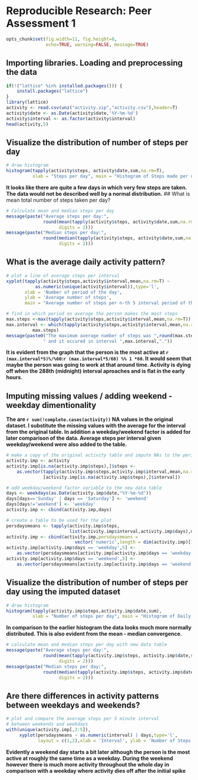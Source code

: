 # Reproducible Research: Peer Assessment 1
```r
opts_chunk$set(fig.width=11, fig.height=8,
               echo=TRUE, warning=FALSE, message=TRUE)
```

## Importing libraries. Loading and preprocessing the data
```r
if(!("lattice" %in% installed.packages())) {
    install.packages("lattice")
}
library(lattice)
activity <- read.csv(unz("activity.zip","activity.csv"),header=T)
activity$date <- as.Date(activity$date,'%Y-%m-%d')
activity$interval <- as.factor(activity$interval)
head(activity,5)
```

## Visualize the distribution of number of steps per day
```r
# draw histogram
histogram(tapply(activity$steps, activity$date,sum,na.rm=T),
          xlab = "Steps per day", main = "Histogram of Steps made per day")
```
**It looks like there are quite a few days in which very few steps are taken. The
data would not be described well by a normal distribution.**
## What is mean total number of steps taken per day?
```r
# Calculate mean and median steps per day
message(paste("Average steps per day:",
              round(mean(tapply(activity$steps, activity$date,sum,na.rm=T)),
                    digits = 2)))
message(paste("Median steps per day:",
              round(median(tapply(activity$steps, activity$date,sum,na.rm=T)),
                    digits = 2)))
```

## What is the average daily activity pattern?
```r
# plot a line of average steps per interval 
xyplot(tapply(activity$steps,activity$interval,mean,na.rm=T) ~ 
           as.numeric(unique(activity$interval)),type='l', 
       xlab = 'Number of period of the day',
       ylab = 'Average number of steps',
       main = "Average number of steps per n-th 5 interval period of the day")

# find in which period on average the person makes the most steps
max.steps <-max(tapply(activity$steps,activity$interval,mean,na.rm=T))
max.interval <- which(tapply(activity$steps,activity$interval,mean,na.rm=T) %in% 
          max.steps)
message(paste0("The maximum average number of steps was ",round(max.steps,2),
              " and it occured in interval ",max.interval,"."))
```
**It is evident from the graph that the person is the most active at 
`r (max.interval*5)%/%60`:`r (max.interval*5/60) %% 1 *60`. It would seem that
maybe the person was going to work at that around time. Activity is dying off
when the 288th (midnight) interval aproaches and is flat in the early hours.**

## Imputing missing values / adding weekend - weekday dimentionality
**The are `r sum(!complete.cases(activity))` NA values in the original dataset. I
substitute the missing values with the average for the interval from the 
original table.
In addition a weekday/weekend factor is added for later comparison of the data.
Average steps per interval given weekday/weekend were also added to the table.**
```r
# make a copy of the original activity table and impute NAs to the period average
activity.imp <- activity
activity.imp[is.na(activity.imp$steps),]$steps <- 
    as.vector(tapply(activity.imp$steps,activity.imp$interval,mean,na.rm=T)
              [activity.imp[is.na(activity.imp$steps),]$interval])

# add weekday/weekend factor variable to the new data table
days <- weekdays(as.Date(activity.imp$date,"%Y-%m-%d"))
days[days=='Sunday' | days == 'Saturday'] <- 'weekend'
days[days!='weekend'] <- 'weekday'
activity.imp <- cbind(activity.imp,days)

# create a table to be used for the plot
persdaysmeans <- tapply(activity.imp$steps,
                        list(activity.imp$interval,activity.imp$days),mean)
activity.imp <- cbind(activity.imp,persdaysmeans = 
                          vector('numeric',length = dim(activity.imp)[1]))
activity.imp[activity.imp$days == 'weekday',5] <- 
    as.vector(persdaysmeans[activity.imp[activity.imp$days == 'weekday',3],1])
activity.imp[activity.imp$days == 'weekend',5] <- 
    as.vector(persdaysmeans[activity.imp[activity.imp$days == 'weekend',3],2])
```

## Visualize the distribution of number of steps per day using the imputed dataset
```r
# draw histogram
histogram(tapply(activity.imp$steps,activity.imp$date,sum),
          xlab = "Number of steps per day", main = "Histogram of Daily Steps")
```
**In comparison to the earlier histogram the data looks much more normally
distributed. This is also evident from the mean - median convergence.**
``` r
# calculate mean and median steps per day with new data table
message(paste("Average steps per day:",
              round(mean(tapply(activity.imp$steps, activity.imp$date,sum)),
                    digits = 2)))
message(paste("Median steps per day:",
              round(median(tapply(activity.imp$steps, activity.imp$date,sum)),
                    digits = 2)))
```

## Are there differences in activity patterns between weekdays and weekends?
```r
# plot and compare the average steps per 5 minute interval
# between weekends and weekdays
with(unique(activity.imp[,3:5]),
     xyplot(persdaysmeans ~ as.numeric(interval) | days,type='l',
            layout = c(1,2),xlab = 'Interval', ylab = 'Number of Steps'))
```
**Evidently a weekend day starts a bit later although the person is the most 
active at roughly the same time as a weekday. During the weekend however there is
much more activity throughout the whole day in comparison with a weekday where
activity dies off after the initial spike**